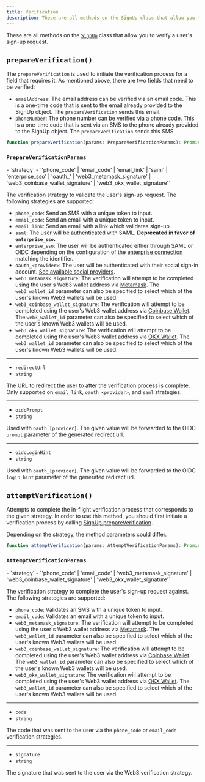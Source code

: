 ```yaml
---
title: Verification
description: These are all methods on the SignUp class that allow you to verify a user's sign-up request.
---
```


These are all methods on the [`SignUp`](/docs/references/javascript/sign-up/sign-up) class that allow you to verify a user's sign-up request.

## `prepareVerification()`

The `prepareVerification` is used to initiate the verification process for a field that requires it. As mentioned above, there are two fields that need to be verified:

- `emailAddress`: The email address can be verified via an email code. This is a one-time code that is sent to the email already provided to the SignUp object. The `prepareVerification` sends this email.
- `phoneNumber`: The phone number can be verified via a phone code. This is a one-time code that is sent via an SMS to the phone already provided to the SignUp object. The `prepareVerification` sends this SMS.

```typescript
function prepareVerification(params: PrepareVerificationParams): Promise<SignUpResource>
```

### `PrepareVerificationParams`

<Properties>
  - `strategy`
  - `'phone_code' | 'email_code' | 'email_link' | 'saml' | 'enterprise_sso' | 'oauth_<provider>' | 'web3_metamask_signature' | 'web3_coinbase_wallet_signature' | 'web3_okx_wallet_signature'`

  The verification strategy to validate the user's sign-up request. The following strategies are supported:

  - `phone_code`: Send an SMS with a unique token to input.
  - `email_code`: Send an email with a unique token to input.
  - `email_link`: Send an email with a link which validates sign-up
  - `saml`: The user will be authenticated with SAML. **Deprecated in favor of `enterprise_sso`.**
  - `enterprise_sso`: The user will be authenticated either through SAML or OIDC depending on the configuration of the [enterprise connection](/docs/authentication/enterprise-connections/overview) matching the identifier.
  - `oauth_<provider>`: The user will be authenticated with their social sign-in account. [See available social providers](/docs/references/javascript/types/oauth#o-auth-provider).
  - `web3_metamask_signature`: The verification will attempt to be completed using the user's Web3 wallet address via [Metamask](https://metamask.io/). The `web3_wallet_id` parameter can also be specified to select which of the user's known Web3 wallets will be used.
  - `web3_coinbase_wallet_signature`: The verification will attempt to be completed using the user's Web3 wallet address via [Coinbase Wallet](https://www.coinbase.com/wallet). The `web3_wallet_id` parameter can also be specified to select which of the user's known Web3 wallets will be used.
  - `web3_okx_wallet_signature`: The verification will attempt to be completed using the user's Web3 wallet address via [OKX Wallet](https://www.okx.com/help/section/faq-web3-wallet). The `web3_wallet_id` parameter can also be specified to select which of the user's known Web3 wallets will be used.

  ---

  - `redirectUrl`
  - `string`

  The URL to redirect the user to after the verification process is complete.<br />Only supported on `email_link`, `oauth_<provider>`, and `saml` strategies.

  ---
  - `oidcPrompt`
  - `string`

  Used with `oauth_[provider]`. The given value will be forwarded to the OIDC `prompt` parameter of the generated redirect url.


  ---
  - `oidcLoginHint`
  - `string`

  Used with `oauth_[provider]`. The given value will be forwarded to the OIDC `login_hint` parameter of the generated redirect url.
</Properties>

## `attemptVerification()`

Attempts to complete the in-flight verification process that corresponds to the given strategy. In order to use this method, you should first initiate a verification process by calling [SignUp.prepareVerification](/docs/references/javascript/sign-up/verification#prepare-verification).

Depending on the strategy, the method parameters could differ.

```typescript
function attemptVerification(params: AttemptVerificationParams): Promise<SignUp>
```

### `AttemptVerificationParams`

<Properties>
  - `strategy`
  - `'phone_code' | 'email_code' | 'web3_metamask_signature' | 'web3_coinbase_wallet_signature' | 'web3_okx_wallet_signature'`

  The verification strategy to complete the user's sign-up request against. The following strategies are supported:

  - `phone_code`: Validates an SMS with a unique token to input.
  - `email_code`: Validates an email with a unique token to input.
  - `web3_metamask_signature`: The verification will attempt to be completed using the user's Web3 wallet address via [Metamask](https://metamask.io/). The `web3_wallet_id` parameter can also be specified to select which of the user's known Web3 wallets will be used.
  - `web3_coinbase_wallet_signature`: The verification will attempt to be completed using the user's Web3 wallet address via [Coinbase Wallet](https://www.coinbase.com/wallet). The `web3_wallet_id` parameter can also be specified to select which of the user's known Web3 wallets will be used.
  - `web3_okx_wallet_signature`: The verification will attempt to be completed using the user's Web3 wallet address via [OKX Wallet](https://www.okx.com/help/section/faq-web3-wallet). The `web3_wallet_id` parameter can also be specified to select which of the user's known Web3 wallets will be used.

  ---

  - `code`
  - `string`

  The code that was sent to the user via the `phone_code` or `email_code` verification strategies.

  ---

  - `signature`
  - `string`

  The signature that was sent to the user via the Web3 verification strategy.
</Properties>

[signup-ref]: /docs/references/javascript/sign-up/sign-up
